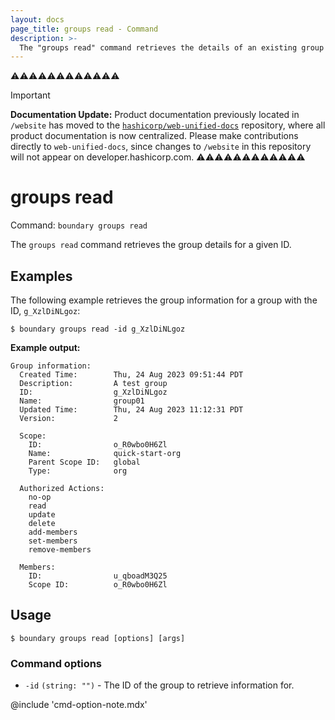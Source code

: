 ```yaml
---
layout: docs
page_title: groups read - Command
description: >-
  The "groups read" command retrieves the details of an existing group resource.
---
```


⚠️⚠️⚠️⚠️⚠️⚠️⚠️⚠️⚠️⚠️⚠️⚠️
> [!IMPORTANT]  
> **Documentation Update:** Product documentation previously located in `/website` has moved to the [`hashicorp/web-unified-docs`](https://github.com/hashicorp/web-unified-docs) repository, where all product documentation is now centralized. Please make contributions directly to `web-unified-docs`, since changes to `/website` in this repository will not appear on developer.hashicorp.com.
⚠️⚠️⚠️⚠️⚠️⚠️⚠️⚠️⚠️⚠️⚠️⚠️

# groups read

Command: `boundary groups read`

The `groups read` command retrieves the group details for a given ID.


## Examples

The following example retrieves the group information for a group with the ID, `g_XzlDiNLgoz`:

```shell-session
$ boundary groups read -id g_XzlDiNLgoz
```

**Example output:**

<CodeBlockConfig hideClipboard>

```plaintext
Group information:
  Created Time:        Thu, 24 Aug 2023 09:51:44 PDT
  Description:         A test group
  ID:                  g_XzlDiNLgoz
  Name:                group01
  Updated Time:        Thu, 24 Aug 2023 11:12:31 PDT
  Version:             2

  Scope:
    ID:                o_R0wbo0H6Zl
    Name:              quick-start-org
    Parent Scope ID:   global
    Type:              org

  Authorized Actions:
    no-op
    read
    update
    delete
    add-members
    set-members
    remove-members

  Members:
    ID:                u_qboadM3Q25
    Scope ID:          o_R0wbo0H6Zl
```

</CodeBlockConfig>

## Usage

<CodeBlockConfig hideClipboard>

```shell-session
$ boundary groups read [options] [args]
```

</CodeBlockConfig>


### Command options

- `-id` `(string: "")` - The ID of the group to retrieve information for.

@include 'cmd-option-note.mdx'